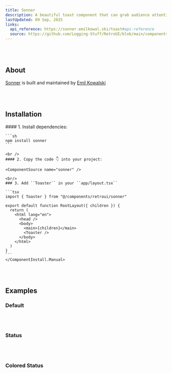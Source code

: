 ```yaml
---
title: Sonner
description: A beautiful toast component that can grab audience attention from any place.
lastUpdated: 09 Sep, 2025
links:
  api_reference: https://sonner.emilkowal.ski/toast#api-reference
  source: https://github.com/Logging-Stuff/RetroUI/blob/main/components/retroui/Sonner.tsx
---
```


<ComponentShowcase name="sonner-style-default" />
<br />
<br />

## About

[Sonner](https://sonner.emilkowal.ski) is built and maintained by [Emil Kowalski](https://x.com/emilkowalski_)

<br />
<br />

## Installation

<ComponentInstall>
  <ComponentInstall.Cli npmCommand="npx shadcn@latest add @retroui/sonner" />
  <ComponentInstall.Manual>
    #### 1. Install dependencies:

    ```sh
    npm install sonner
    ```

    <br />
    #### 2. Copy the code 👇 into your project:

    <ComponentSource name="sonner" />

    <br/>
    ### 3. Add ``Toaster`` in your ``app/layout.tsx``

    ```tsx
    import { Toaster } from "@/components/retroui/sonner"

    export default function RootLayout({ children }) {
      return (
        <html lang="en">
          <head />
          <body>
            <main>{children}</main>
            <Toaster />
          </body>
        </html>
      )
    }
    ```
    </ComponentInstall.Manual>

</ComponentInstall>

<br />
<br />

## Examples

### Default

<ComponentShowcase name="sonner-style-default" />
<br />
<br />

### Status

<ComponentShowcase name="sonner-style-status" />
<br />
<br />

### Colored Status

<ComponentShowcase name="sonner-style-colored-status" />
